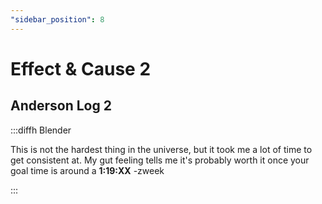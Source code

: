 ```yaml
---
"sidebar_position": 8
---
```



# Effect & Cause 2

## Anderson Log 2

:::diffh Blender
<YouTube youTubeId="EOivn-bF7fk" />

This is not the hardest thing in the universe, but it took me a lot of time to get consistent at. My gut feeling tells me it's probably worth it once your goal time is around a **1:19:XX**
-zweek

:::